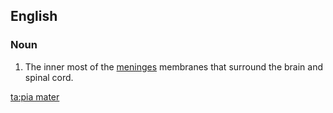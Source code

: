==English==
===Noun===
{{en-noun}}
{{wikipedia}}

#The inner most of the [[meninges]] membranes that surround the brain and spinal cord.

[[ta:pia mater]]